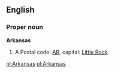 ==English==

===Proper noun===
{{wikipedia}}
'''Arkansas'''
# A {{USstate}}  Postal code: [[AR]], capital: [[Little Rock]].

[[nl:Arkansas]]
[[pl:Arkansas]]